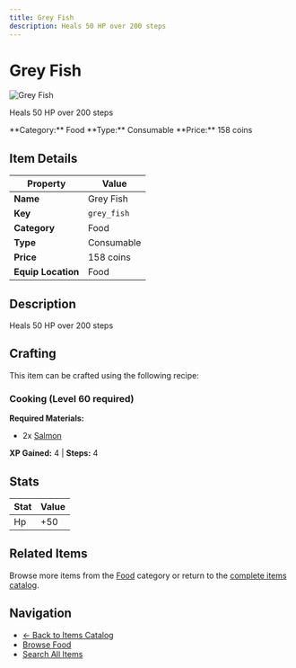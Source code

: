 ```yaml
---
title: Grey Fish
description: Heals 50 HP over 200 steps
---
```


# Grey Fish

<div className="flex items-start gap-6 mb-8">
  <div className="flex-shrink-0">
    <img src="/assets/resources/cooking/grey_fish.png" alt="Grey Fish" className="w-24 h-24 border rounded-lg" />
  </div>
  <div className="flex-1">
    <div className="space-y-2">
      <p className="text-lg text-muted-foreground">Heals 50 HP over 200 steps</p>
      <div className="flex flex-wrap gap-4 text-sm">
        <span className="px-2 py-1 bg-blue-100 dark:bg-blue-900 rounded-md">
          **Category:** Food
        </span>
        <span className="px-2 py-1 bg-green-100 dark:bg-green-900 rounded-md">
          **Type:** Consumable
        </span>
        <span className="px-2 py-1 bg-yellow-100 dark:bg-yellow-900 rounded-md">
          **Price:** 158 coins
        </span>
      </div>
    </div>
  </div>
</div>

## Item Details

| Property | Value |
|----------|-------|
| **Name** | Grey Fish |
| **Key** | `grey_fish` |
| **Category** | Food |
| **Type** | Consumable |
| **Price** | 158 coins |
| **Equip Location** | Food |

## Description

Heals 50 HP over 200 steps


## Crafting

This item can be crafted using the following recipe:

### Cooking (Level 60 required)

**Required Materials:**
- 2x [Salmon](/docs/resources/individual/salmon)

**XP Gained:** 4 | **Steps:** 4

## Stats

| Stat | Value |
|------|-------|
| Hp | +50 |


## Related Items

Browse more items from the [Food](/docs/items#food) category or return to the [complete items catalog](/docs/items).

## Navigation

- [← Back to Items Catalog](/docs/items)
- [Browse Food](/docs/items#food)
- [Search All Items](/search)
